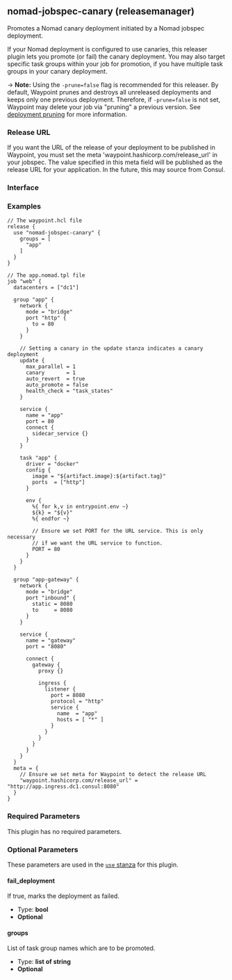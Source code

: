 ## nomad-jobspec-canary (releasemanager)

Promotes a Nomad canary deployment initiated by a Nomad jobspec deployment.

If your Nomad deployment is configured to use canaries, this releaser plugin lets
you promote (or fail) the canary deployment. You may also target specific task
groups within your job for promotion, if you have multiple task groups in your canary
deployment.

-> **Note:** Using the `-prune=false` flag is recommended for this releaser. By default,
Waypoint prunes and destroys all unreleased deployments and keeps only one previous
deployment. Therefore, if `-prune=false` is not set, Waypoint may delete
your job via "pruning" a previous version. See [deployment pruning](/waypoint/docs/lifecycle/release#deployment-pruning)
for more information.

### Release URL

If you want the URL of the release of your deployment to be published in Waypoint,
you must set the meta 'waypoint.hashicorp.com/release_url' in your jobspec. The
value specified in this meta field will be published as the release URL for your
application. In the future, this may source from Consul.

### Interface

### Examples

```hcl
// The waypoint.hcl file
release {
  use "nomad-jobspec-canary" {
    groups = [
      "app"
    ]
  }
}

// The app.nomad.tpl file
job "web" {
  datacenters = ["dc1"]

  group "app" {
    network {
      mode = "bridge"
      port "http" {
        to = 80
      }
    }

    // Setting a canary in the update stanza indicates a canary deployment
    update {
      max_parallel = 1
      canary       = 1
      auto_revert  = true
      auto_promote = false
      health_check = "task_states"
    }

    service {
      name = "app"
      port = 80
      connect {
        sidecar_service {}
      }
    }

    task "app" {
      driver = "docker"
      config {
        image = "${artifact.image}:${artifact.tag}"
        ports  = ["http"]
      }

      env {
        %{ for k,v in entrypoint.env ~}
        ${k} = "${v}"
        %{ endfor ~}

        // Ensure we set PORT for the URL service. This is only necessary
        // if we want the URL service to function.
        PORT = 80
      }
    }
  }

  group "app-gateway" {
    network {
      mode = "bridge"
      port "inbound" {
        static = 8080
        to     = 8080
      }
    }

    service {
      name = "gateway"
      port = "8080"

      connect {
        gateway {
          proxy {}

          ingress {
            listener {
              port = 8080
              protocol = "http"
              service {
                name  = "app"
                hosts = [ "*" ]
              }
            }
          }
        }
      }
    }
  }
  meta = {
    // Ensure we set meta for Waypoint to detect the release URL
    "waypoint.hashicorp.com/release_url" = "http://app.ingress.dc1.consul:8080"
  }
}
```

### Required Parameters

This plugin has no required parameters.

### Optional Parameters

These parameters are used in the [`use` stanza](/waypoint/docs/waypoint-hcl/use) for this plugin.

#### fail_deployment

If true, marks the deployment as failed.

- Type: **bool**
- **Optional**

#### groups

List of task group names which are to be promoted.

- Type: **list of string**
- **Optional**

